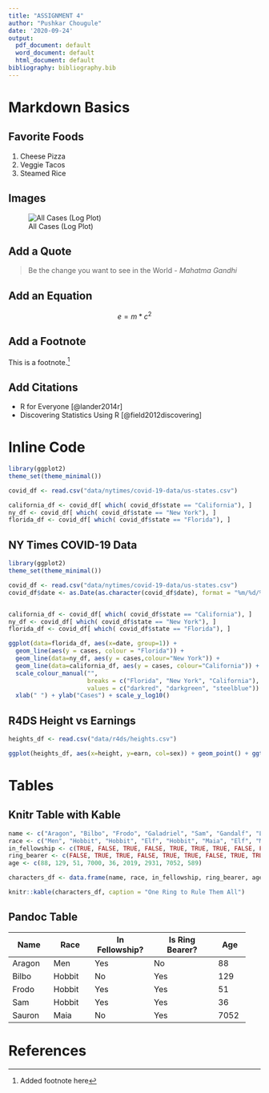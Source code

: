 ```yaml
---
title: "ASSIGNMENT 4"
author: "Pushkar Chougule"
date: '2020-09-24'
output:
  pdf_document: default
  word_document: default
  html_document: default
bibliography: bibliography.bib
---
```


# Markdown Basics

## Favorite Foods
1. Cheese Pizza
2. Veggie Tacos
3. Steamed Rice

## Images

![All Cases (Log Plot)](plots/10-all-cases-log.png)


## Add a Quote
> Be the change you want to see in the World - _Mahatma Gandhi_


## Add an Equation

$$ e = m * c^2 $$


## Add a Footnote


This is a footnote.^[Added footnote here]


## Add Citations

* R for Everyone [@lander2014r]
* Discovering Statistics Using R [@field2012discovering]


# Inline Code

```r

library(ggplot2)
theme_set(theme_minimal())

covid_df <- read.csv("data/nytimes/covid-19-data/us-states.csv")

california_df <- covid_df[ which( covid_df$state == "California"), ]
ny_df <- covid_df[ which( covid_df$state == "New York"), ]
florida_df <- covid_df[ which( covid_df$state == "Florida"), ]


```

## NY Times COVID-19 Data

```r

library(ggplot2)
theme_set(theme_minimal())

covid_df <- read.csv("data/nytimes/covid-19-data/us-states.csv")
covid_df$date <- as.Date(as.character(covid_df$date), format = "%m/%d/%y")


california_df <- covid_df[ which( covid_df$state == "California"), ]
ny_df <- covid_df[ which( covid_df$state == "New York"), ]
florida_df <- covid_df[ which( covid_df$state == "Florida"), ]

ggplot(data=florida_df, aes(x=date, group=1)) +
  geom_line(aes(y = cases, colour = "Florida")) +
  geom_line(data=ny_df, aes(y = cases,colour="New York")) +
  geom_line(data=california_df, aes(y = cases, colour="California")) +
  scale_colour_manual("",
                      breaks = c("Florida", "New York", "California"),
                      values = c("darkred", "darkgreen", "steelblue")) +
  xlab(" ") + ylab("Cases") + scale_y_log10()

```

## R4DS Height vs Earnings

``` r

heights_df <- read.csv("data/r4ds/heights.csv")

ggplot(heights_df, aes(x=height, y=earn, col=sex)) + geom_point() + ggtitle("Height vs Earnings") + xlab("Height (Inches)") + ylab("Earnings (Dollars)")

```

# Tables

## Knitr Table with Kable


``` r

name <- c("Aragon", "Bilbo", "Frodo", "Galadriel", "Sam", "Gandalf", "Legolas", "Sauron", "Gollum")
race <- c("Men", "Hobbit", "Hobbit", "Elf", "Hobbit", "Maia", "Elf", "Maia", "Hobbit")
in_fellowship <- c(TRUE, FALSE, TRUE, FALSE, TRUE, TRUE, TRUE, FALSE, FALSE)
ring_bearer <- c(FALSE, TRUE, TRUE, FALSE, TRUE, TRUE, FALSE, TRUE, TRUE)
age <- c(88, 129, 51, 7000, 36, 2019, 2931, 7052, 589)

characters_df <- data.frame(name, race, in_fellowship, ring_bearer, age)

knitr::kable(characters_df, caption = "One Ring to Rule Them All")

```




## Pandoc Table


+-----------+-----------+----------------+-----------------+--------+
| Name      | Race      | In Fellowship? | Is Ring Bearer? | Age    |
+===========+===========+================+=================+========+
| Aragon    | Men       | Yes            | No              | 88     |
+-----------+-----------+----------------+-----------------+--------+
| Bilbo     | Hobbit    | No             | Yes             | 129    |
+-----------+-----------+----------------+-----------------+--------+
| Frodo     | Hobbit    | Yes            | Yes             | 51     |
+-----------+-----------+----------------+-----------------+--------+
| Sam       | Hobbit    | Yes            | Yes             | 36     |
+-----------+-----------+----------------+-----------------+--------+
| Sauron    | Maia      | No             | Yes             | 7052   |
+-----------+-----------+----------------+-----------------+--------+


# References